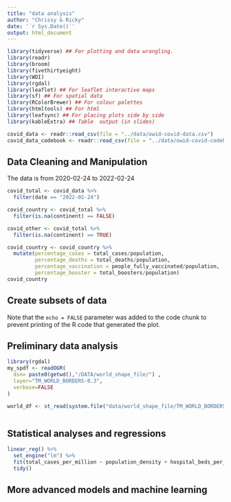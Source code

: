 ```yaml
---
title: "data analysis"
author: "Chrissy & Ricky"
date: '`r Sys.Date()`'
output: html_document
---
```


```r
library(tidyverse) ## For plotting and data wrangling.
library(readr)
library(broom)
library(fivethirtyeight)
library(WDI)
library(rgdal)
library(leaflet) ## For leaflet interactive maps
library(sf) ## For spatial data
library(RColorBrewer) ## For colour palettes
library(htmltools) ## For html
library(leafsync) ## For placing plots side by side
library(kableExtra) ## Table  output (in slides)
```

```r
covid_data <- readr::read_csv(file = "../data/owid-covid-data.csv")
covid_data_codebook <- readr::read_csv(file = "../data/owid-covid-codebook.csv")
```

## Data Cleaning and Manipulation

The data is from 2020-02-24 to 2022-02-24
```r
covid_total <- covid_data %>%
  filter(date == "2022-02-24")

covid_country <- covid_total %>%
  filter(is.na(continent) == FALSE)

covid_other <- covid_total %>%
  filter(is.na(continent) == TRUE)
```

```r
covid_country <- covid_country %>%
  mutate(percentage_cases = total_cases/population,
         percentage_deaths = total_deaths/population,
         percentage_vaccination = people_fully_vaccinated/population,
         percentage_booster = total_boosters/population)
covid_country     
```

## Create subsets of data

Note that the `echo = FALSE` parameter was added to the code chunk to prevent printing of the R code that generated the plot.

## Preliminary data analysis

```r
library(rgdal)
my_spdf <- readOGR( 
  dsn= paste0(getwd(),"/DATA/world_shape_file/") , 
  layer="TM_WORLD_BORDERS-0.3",
  verbose=FALSE
)
```

```r
world_df <- st_read(system.file("data/world_shape_file/TM_WORLD_BORDERS-0.3.shp", package="sf"))
```

```r

```

## Statistical analyses and regressions

```r
linear_reg() %>%
  set_engine("lm") %>%
  fit(total_cases_per_million ~ population_density + hospital_beds_per_thousand, data = covid_country) %>%
  tidy()
```

## More advanced models and machine learning

```r

```




